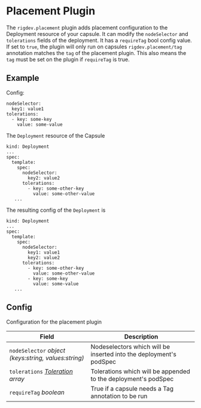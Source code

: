 # Placement Plugin

The `rigdev.placement` plugin adds placement configuration to the Deployment resource of your capsule.
It can modify the `nodeSelector` and `tolerations` fields of the deployment.
It has a `requireTag` bool config value. If set to `true`, the plugin will only run on capsules `rigdev.placement/tag` annotation matches the `tag` of the placement plugin. This also means the `tag` must be set on the plugin if `requireTag` is true.

## Example
Config:
```
nodeSelector:
  key1: value1
tolerations:
  - key: some-key
    value: some-value
```

The `Deployment` resource of the Capsule
```
kind: Deployment
...
spec:
  template:
    spec:
      nodeSelector:
        key2: value2
      tolerations:
        - key: some-other-key
          value: some-other-value
   ...
```
The resulting config of the `Deployment` is
```
kind: Deployment
...
spec:
  template:
    spec:
      nodeSelector:
        key1: value1
        key2: value2
      tolerations:
        - key: some-other-key
          value: some-other-value
        - key: some-key
          value: some-value
   ...
```

## Config



Configuration for the placement plugin

| Field | Description |
| --- | --- |
| `nodeSelector` _object (keys:string, values:string)_ | Nodeselectors which will be inserted into the deployment's podSpec |
| `tolerations` _[Toleration](https://kubernetes.io/docs/reference/generated/kubernetes-api/v1.28/#toleration-v1-core) array_ | Tolerations which will be appended to the deployment's podSpec |
| `requireTag` _boolean_ | True if a capsule needs a Tag annotation to be run |

